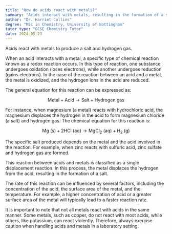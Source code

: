 ```yaml
---
title: "How do acids react with metals?"
summary: "Acids interact with metals, resulting in the formation of a salt and the release of hydrogen gas during the reaction."
author: "Dr. Harriet Collins"
degree: "MSc in Chemistry, University of Nottingham"
tutor_type: "GCSE Chemistry Tutor"
date: 2024-05-23
---
```


Acids react with metals to produce a salt and hydrogen gas.

When an acid interacts with a metal, a specific type of chemical reaction known as a redox reaction occurs. In this type of reaction, one substance undergoes oxidation (loses electrons), while another undergoes reduction (gains electrons). In the case of the reaction between an acid and a metal, the metal is oxidized, and the hydrogen ions in the acid are reduced.

The general equation for this reaction can be expressed as:

$$
\text{Metal} + \text{Acid} \rightarrow \text{Salt} + \text{Hydrogen gas}
$$

For instance, when magnesium (a metal) reacts with hydrochloric acid, the magnesium displaces the hydrogen in the acid to form magnesium chloride (a salt) and hydrogen gas. The chemical equation for this reaction is:

$$
\text{Mg (s)} + 2 \text{HCl (aq)} \rightarrow \text{MgCl}_2 \text{ (aq)} + \text{H}_2 \text{ (g)}
$$

The specific salt produced depends on the metal and the acid involved in the reaction. For example, when zinc reacts with sulfuric acid, zinc sulfate and hydrogen gas are formed.

This reaction between acids and metals is classified as a single displacement reaction. In this process, the metal displaces the hydrogen from the acid, resulting in the formation of a salt.

The rate of this reaction can be influenced by several factors, including the concentration of the acid, the surface area of the metal, and the temperature. For example, a higher concentration of acid or a greater surface area of the metal will typically lead to a faster reaction rate.

It is important to note that not all metals react with acids in the same manner. Some metals, such as copper, do not react with most acids, while others, like potassium, can react violently. Therefore, always exercise caution when handling acids and metals in a laboratory setting.
    